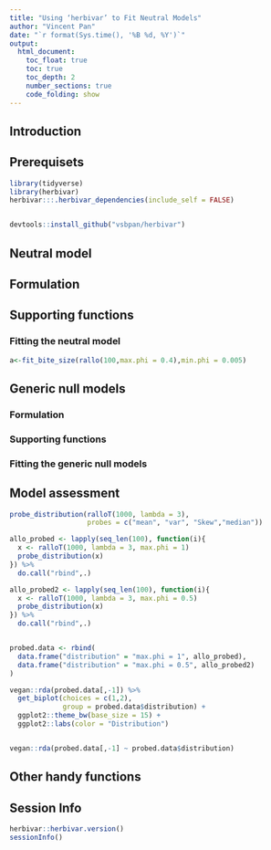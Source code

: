 ---
title: "Using ‘herbivar’ to Fit Neutral Models"
author: "Vincent Pan"
date: "`r format(Sys.time(), '%B %d, %Y')`"
output: 
  html_document:
    toc_float: true
    toc: true 
    toc_depth: 2 
    number_sections: true 
    code_folding: show
---


## Introduction


## Prerequisets 

```{r}
library(tidyverse)
library(herbivar)
herbivar:::.herbivar_dependencies(include_self = FALSE)


devtools::install_github("vsbpan/herbivar")

```

## Neutral model

## Formulation

## Supporting functions

### Fitting the neutral model
```{r}
a<-fit_bite_size(rallo(100,max.phi = 0.4),min.phi = 0.005)

```


## Generic null models
### Formulation

### Supporting functions

### Fitting the generic null models


## Model assessment 

```{r}

probe_distribution(ralloT(1000, lambda = 3), 
                   probes = c("mean", "var", "Skew","median"))

```


```{r}
allo_probed <- lapply(seq_len(100), function(i){
  x <- ralloT(1000, lambda = 3, max.phi = 1)
  probe_distribution(x)
}) %>%
  do.call("rbind",.)

allo_probed2 <- lapply(seq_len(100), function(i){
  x <- ralloT(1000, lambda = 3, max.phi = 0.5)
  probe_distribution(x)
}) %>%
  do.call("rbind",.)


probed.data <- rbind(
  data.frame("distribution" = "max.phi = 1", allo_probed),
  data.frame("distribution" = "max.phi = 0.5", allo_probed2)
)

vegan::rda(probed.data[,-1]) %>%
  get_biplot(choices = c(1,2), 
             group = probed.data$distribution) + 
  ggplot2::theme_bw(base_size = 15) + 
  ggplot2::labs(color = "Distribution")


vegan::rda(probed.data[,-1] ~ probed.data$distribution)
```



## Other handy functions


## Session Info

```{r}
herbivar::herbivar.version()
sessionInfo()
```

















